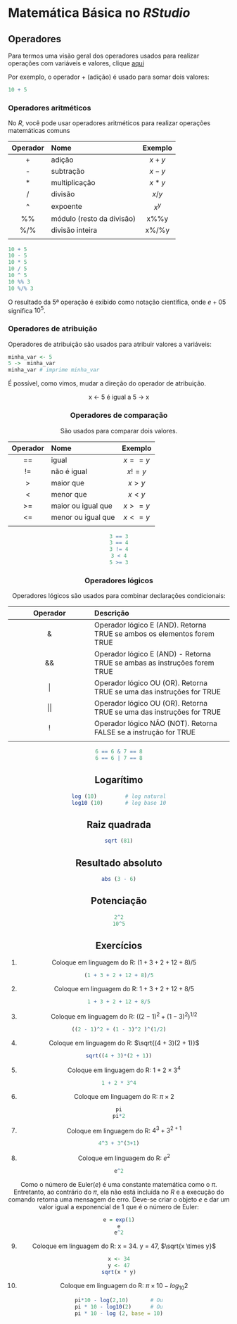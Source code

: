 # Matemática Básica no *RStudio*

## Operadores  

Para termos uma visão geral dos operadores usados para realizar operações com variáveis e valores, clique [aqui](https://www.w3schools.com/r/r_operators.asp)

Por exemplo, o operador $+$ (adição) é usado para somar dois valores:

```r
10 + 5
```

### Operadores aritméticos

No *R*, você pode usar operadores aritméticos para realizar operações matemáticas comuns

Operador| Nome | Exemplo |
:--: | :-- | :--: | 
+ | adição | $x + y$ |
- | subtração | $x - y$ |
* | multiplicação | $x*y$ |
/ | divisão | $x/y$ |
^ | expoente | $x^y$ |
%% | módulo (resto da divisão) | x%%y |
%/% | divisão inteira| x%/%y |
 |  |  |


```r
10 + 5
10 - 5
10 * 5
10 / 5
10 ^ 5
10 %% 3
10 %/% 3
```

O resultado da 5ª operação é exibido como notação científica, onde $e+05$ significa $10^5$.

### Operadores de atribuição

Operadores de atribuição são usados para atribuir valores a variáveis:

```r
minha_var <- 5
5 ->  minha_var
minha_var # imprime minha_var
```

É possível, como vimos, mudar a direção do operador de atribuição.

<center>
x <- 5 é igual a 5 -> x
<center>

### Operadores de comparação

São usados para comparar dois valores.

Operador| Nome | Exemplo |
:--: | :-- | :--: | 
== | igual | $x == y$ |
!= | não é igual | $x != y$ |
> | maior que | $x>y$ |
< | menor que | $x<y$ |
>= | maior ou igual que | $x>=y$ |
<= | menor ou igual que | $x<=y$ |
   |  |  |
   
```r
3 == 3
3 == 4
3 != 4
3 < 4
5 >= 3
```

### Operadores lógicos

Operadores lógicos são usados para combinar declarações condicionais:

Operador| Descrição |
:-: | :---- |  
& | Operador lógico E (AND). Retorna TRUE se ambos os elementos forem TRUE | 
&& | Operador lógico E (AND) - Retorna TRUE se ambas as instruções forem TRUE |
$|$ | Operador lógico OU (OR). Retorna TRUE se uma das instruções for TRUE |
$||$ | Operador lógico OU (OR). Retorna TRUE se uma das instruções for TRUE |
! | Operador lógico NÃO (NOT). Retorna FALSE se a instrução for TRUE |
   |  |
   
```r
6 == 6 & 7 == 8
6 == 6 | 7 == 8
```

## Logarítimo

```r
log (10)         # log natural
log10 (10)       # log base 10
```


## Raiz quadrada

```r
sqrt (81)
```


## Resultado absoluto

```r
abs (3 - 6)
```


## Potenciação

```r
2^2
10^5
```

## Exercícios

1) Coloque em linguagem do R: $(1 + 3 + 2 + 12 + 8)/5$

```r
(1 + 3 + 2 + 12 + 8)/5
```

2) Coloque em linguagem do R: $1 + 3 + 2 + 12 + 8/5$

```r
1 + 3 + 2 + 12 + 8/5
```

3) Coloque em linguagem do R: $((2 - 1)^2 + (1 - 3)^2)^{1/2}$

```r
((2 - 1)^2 + (1 - 3)^2 )^(1/2)
```

4) Coloque em linguagem do R: $\sqrt{(4 + 3)(2 + 1)}$

```r
sqrt((4 + 3)*(2 + 1))
```

5) Coloque em linguagem do R: $1 + 2 \times 3^4$ 

```r
1 + 2 * 3^4
```

6) Coloque em linguagem do R: $\pi \times 2$

```r
pi
pi*2
```

7) Coloque em linguagem do R: $4^3 + 3^{2 + 1}$

```r
4^3 + 3^(3+1)
```

8) Coloque em linguagem do R: $e^2$

```r
e^2
```

Como o número de Euler(*e*) é uma constante matemática como o $\pi$. Entretanto, ao contrário do $\pi$, ela não está incluída no *R* e a execução do comando retorna uma mensagem de erro. Deve-se criar o objeto *e* e dar um valor igual a exponencial de 1 que é o número de Euler:

```r
e = exp(1)
e
e^2
```

9) Coloque em linguagem do R: x = 34. y = 47, $\sqrt{x \times y}$

```r
x <- 34
y <- 47
sqrt(x * y)
```

10) Coloque em linguagem do R: $\pi \times 10 -log_{10}2$

```r
pi*10 - log(2,10)       # Ou
pi * 10 - log10(2)      # Ou
pi * 10 - log (2, base = 10)
```

